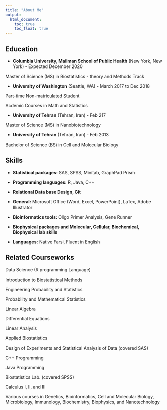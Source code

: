 ```yaml
---
title: "About Me"
output: 
  html_document:
    toc: true
    toc_float: true
---
```


## Education

- **Columbia University, Mailman School of Public Health** (New York, New York) - Expected December 2020

Master of Science (MS) in Biostatistics - theory and Methods Track

- **University of Washington** (Seattle, WA) - March 2017 to Dec 2018

Part-time Non-matriculated Student

Acdemic Courses in Math and Statistics

- **University of Tehran** (Tehran, Iran) - Feb 217

Master of Science (MS) in Nanobiotechnology

- **University of Tehran** (Tehran, Iran) - Feb 2013

Bachelor of Science (BS) in Cell and Molecular Biology


## Skills

- **Statistical packages:** SAS, SPSS, Minitab, GraphPad Prism

-	**Programming languages:** R, Java, C++

- **Relational Data base Design, Git**

- **General:** Microsoft Office (Word, Excel, PowerPoint), LaTex, Adobe Illustrator

- **Bioinformatics tools:** Oligo Primer Analysis, Gene Runner

- **Biophysical packages and Molecular, Cellular, Biochemical, Biophysical lab skills**

- **Languages:** Native Farsi, Fluent in English


## Related Courseworks

Data Science (R programming Language)

Introduction to Biostatistical Methods

Engineering Probability and Statistics

Probability and Mathematical Statistics

Linear Algebra

Differential Equations

Linear Analysis

Applied Biostatistics

Design of Experiments and Statistical Analysis of Data (covered SAS)

C++ Programming

Java Programming

Biostatistics Lab. (covered SPSS)

Calculus I, II, and III

Various courses in Genetics, Bioinformatics, Cell and Molecular Biology, Microbiology, Immunology, Biochemistry, Biophysics, and Nanotechnology





